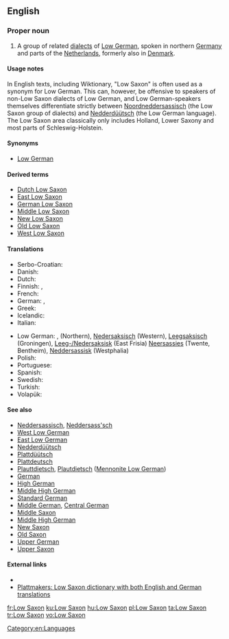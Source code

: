 {{interwiktionary|code=nds}}
==English==
{{rfc-auto}}
{{wikipedia}}

===Proper noun===
{{en-proper noun|sg=[[low|Low]] [[Saxon]]}}

# A group of related [[dialects]] of [[Low German]], spoken in northern [[Germany]] and parts of the [[Netherlands]], formerly also in [[Denmark]].

====Usage notes====
In English texts, including Wiktionary, "Low Saxon" is often used as a synonym for Low German. This can, however, be offensive to speakers of non-Low Saxon dialects of Low German, and Low German-speakers themselves differentiate strictly between [[Noordneddersassisch]] (the Low Saxon group of dialects) and [[Nedderdüütsch]] (the Low German language). The Low Saxon area classically only includes Holland, Lower Saxony and most parts of Schleswig-Holstein.

====Synonyms====
* [[Low German]]

====Derived terms====
* [[Dutch Low Saxon]]
* [[East Low Saxon]]
* [[German Low Saxon]]
* [[Middle Low Saxon]]
* [[New Low Saxon]]
* [[Old Low Saxon]]
* [[West Low Saxon]]

====Translations====
{{trans-top|language or language group}}
* Serbo-Croatian: {{t|sh|donjosaksonski}}
* Danish: {{t-|da|Nedersaksisk}}
* Dutch: {{t+|nl|Nedersaksisch|n}}
* Finnish: {{t+|fi|alasaksa}}, {{t-|fi|alasaksi}}
* French: {{t+|fr|bas saxon|m}}
* German: {{t+|de|Niedersächsisch}}, {{t-|de|Westniederdeutsch|n}}
* Greek: {{t-|el|Χαμηλός Σάξονας|tr=Chamēlós Sáxonas|sc=Grek}}
* Icelandic: {{t-|is|niðursaxneska}}
* Italian: {{t-|it|basso Sassone|m}}
{{trans-mid}}
* Low German: {{t+|nds|Neddersass'sch|n}}, {{t-|nds|Neddersassisch|n}} (Northern), [[Nedersaksisch]] (Western), [[Leegsaksisch]] (Groningen), [[Leegsaksisk|Leeg-/]][[Nedersaksisk]] (East Frisia) [[Neersassies]] (Twente, Bentheim), [[Neddersassisk]] (Westphalia)
* Polish: {{t-|pl|dolnosaksoński}}
* Portuguese: {{t+|pt|baixo saxão}}
* Spanish: {{t+|es|bajo sajón}}
* Swedish: {{t-|sv|Lågsachsiska}}
* Turkish: {{t+|tr|Aşağı Almanca}}
* Volapük: {{t+|vo|Dona-Saxänapük}}
{{trans-bottom}}

====See also====
* [[Neddersassisch]], [[Neddersass'sch]]
* [[West Low German]]
* [[East Low German]]
* [[Nedderdüütsch]]
* [[Plattdüütsch]]
* [[Plattdeutsch]]
* [[Plauttdietsch]], [[Plautdietsch]] ([[Mennonite Low German]])
* [[German]]
* [[High German]]
* [[Middle High German]]
* [[Standard German]]
* [[Middle German]], [[Central German]]
* [[Middle Saxon]]
* [[Middle High German]]
* [[New Saxon]]
* [[Old Saxon]]
* [[Upper German]]
* [[Upper Saxon]]

====External links====
* {{ethnologue|code=nds}}
* [http://plattmakers.de/?lang=en Plattmakers: Low Saxon dictionary with both English and German translations]

[[Category:en:Languages]]

[[fr:Low Saxon]]
[[ku:Low Saxon]]
[[hu:Low Saxon]]
[[pl:Low Saxon]]
[[ta:Low Saxon]]
[[tr:Low Saxon]]
[[vo:Low Saxon]]